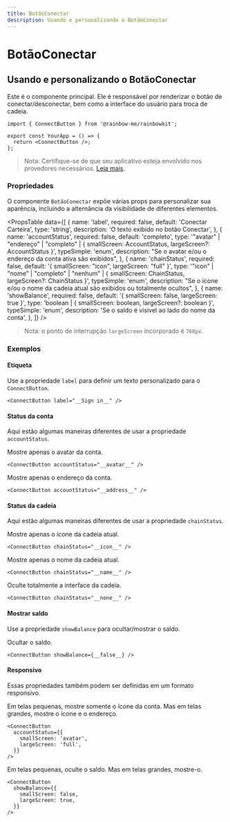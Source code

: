 ```yaml
---
title: BotãoConectar
description: Usando e personalizando o BotãoConectar
---
```


# BotãoConectar

## Usando e personalizando o BotãoConectar

Este é o componente principal. Ele é responsável por renderizar o botão de conectar/desconectar, bem como a interface do usuário para troca de cadeia.

```tsx
import { ConnectButton } from '@rainbow-me/rainbowkit';

export const YourApp = () => {
  return <ConnectButton />;
};
```

> Nota: Certifique-se de que seu aplicativo esteja envolvido nos provedores necessários. [Leia mais](/docs/installation#wrap-providers).

### Propriedades

O componente `BotãoConectar` expõe várias props para personalizar sua aparência, incluindo a alternância da visibilidade de diferentes elementos.

<PropsTable
  data={[
    {
      name: 'label',
      required: false,
      default: 'Conectar Carteira',
      type: 'string',
      description: 'O texto exibido no botão Conectar',
    },
    {
      name: 'accountStatus',
      required: false,
      default: 'completo',
      type: '"avatar" | "endereço" | "completo" | { smallScreen: AccountStatus, largeScreen?: AccountStatus }',
      typeSimple: 'enum',
      description:
        "Se o avatar e/ou o endereço da conta ativa são exibidos",
    },
    {
      name: 'chainStatus',
      required: false,
      default: '{ smallScreen: "icon", largeScreen: "full" }',
      type: '"icon" | "nome" | "completo" | "nenhum" | { smallScreen: ChainStatus, largeScreen?: ChainStatus }',
      typeSimple: 'enum',
      description:
        "Se o ícone e/ou o nome da cadeia atual são exibidos ou totalmente ocultos",
    },
    {
      name: 'showBalance',
      required: false,
      default: '{ smallScreen: false, largeScreen: true }',
      type: 'boolean | { smallScreen: boolean, largeScreen?: boolean }',
      typeSimple: 'enum',
      description:
        'Se o saldo é visível ao lado do nome da conta',
    },
  ]}
/>

> Nota: o ponto de interrupção `largeScreen` incorporado é `768px`.

### Exemplos

#### Etiqueta

Use a propriedade `label` para definir um texto personalizado para o `ConnectButton`.

```tsx
<ConnectButton label="__Sign in__" />
```

#### Status da conta

Aqui estão algumas maneiras diferentes de usar a propriedade `accountStatus`.

Mostre apenas o avatar da conta.

```tsx
<ConnectButton accountStatus="__avatar__" />
```

Mostre apenas o endereço da conta.

```tsx
<ConnectButton accountStatus="__address__" />
```

#### Status da cadeia

Aqui estão algumas maneiras diferentes de usar a propriedade `chainStatus`.

Mostre apenas o ícone da cadeia atual.

```tsx
<ConnectButton chainStatus="__icon__" />
```

Mostre apenas o nome da cadeia atual.

```tsx
<ConnectButton chainStatus="__name__" />
```

Oculte totalmente a interface da cadeia.

```tsx
<ConnectButton chainStatus="__none__" />
```

#### Mostrar saldo

Use a propriedade `showBalance` para ocultar/mostrar o saldo.

Ocultar o saldo.

```tsx
<ConnectButton showBalance={__false__} />
```

#### Responsivo

Essas propriedades também podem ser definidas em um formato responsivo.

Em telas pequenas, mostre somente o ícone da conta. Mas em telas grandes, mostre o ícone e o endereço.

```tsx
<ConnectButton
  accountStatus={{
    smallScreen: 'avatar',
    largeScreen: 'full',
  }}
/>
```

Em telas pequenas, oculte o saldo. Mas em telas grandes, mostre-o.

```tsx
<ConnectButton
  showBalance={{
    smallScreen: false,
    largeScreen: true,
  }}
/>
```
